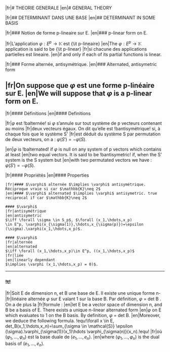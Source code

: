 |fr|# THEORIE GENERALE
|en|# GENERAL THEORY

|fr|## DETERMINANT DANS UNE BASE
|en|## DETERMINANT IN SOME BASIS

|fr|### Notion de forme p-lineaire sur E.
|en|### p-linear form on E.

|fr|L'application $\varphi:E^p \rightarrow \mathbb{K}$ est {\it p-lineaire}
|en|The $\varphi:E^p \rightarrow \mathbb{K}$ application is said to be {\it p-linear}
|fr|si chacune des applications partielles est lineaire.
|en|if and only if each of its partial functions is linear.

|fr|### Forme alternée, antisymétrique.
|en|### Alternated, antisymetric form

|fr|On suppose que $\varphi$ est une forme p-linéaire sur E.
|en|We will suppose that $\varphi$ is a p-linear form on E.
---
|fr|#### Définitions
|en|#### Definitions

|fr|$\varphi$ est !balternée! si $\varphi$ s’annule sur tout système de p vecteurs contenant au moins
|fr|deux vecteurs égaux. On dit qu’elle est !bantisymétrique! si, à chaque fois que le système S'
|fr|est déduit du système S par permutation de deux vecteurs, on a : $\varphi(S')=-\varphi(S)$.

|en|$\varphi$ is !balternated! if $\varphi$ is null on any system of p vectors which contains at least
|en|two equal vectors. It is said to be !bantisymetric! if, when the S' system is the S system but
|en|with two permutated vectors we have : $\varphi(S')=-\varphi(S)$.

|fr|#### Propriétés
|en|#### Properties

~~~
|fr|#### $\varphi$ alternée $\implies \varphi$ antisymétrique. Réciproque vraie si car $\mathbb{K}\neq 2$
|en|#### $\varphi$ alternated $\implies \varphi$ antisymetric. true reciprocal if car $\mathbb{K}\neq 2$

#### $\varphi$ 
|fr|antisymétrique
|en|antisymetric
$\iff \forall \sigma \in S_p$, $\forall (x_1,\hdots,x_p) 
\in E^p, \varphi(x_{\sigma(1)},\hdots,x_{\sigma(p)})=\epsilon (\sigma).\varphi(x_1,\hdots,x_p)$.

#### $\varphi$ 
|fr|alternée
|en|alternated
$\iff \forall (x_1,\hdots,x_p)\in E^p, ((x_1,\hdots,x_p)$
|fr|liée
|en|linearly dependant
$\implies \varphi (x_1,\hdots,x_p) = 0)$.
~~~
---

### !t!
|fr|Soit E de dimension n, et B une base de E. Il existe une unique forme n-
|fr|linéaire alternée $\varphi$ sur E valant 1 sur la base B. Par déﬁnition, $\varphi$ = det B . On a de plus la
|fr|formule :
|en|let E be a vector space of dimension n, and B be a basis of E. There exists a unique n-linear alternated form
|en|$\varphi$ on E which evaluates to 1 on the B basis. By definition, $\varphi$ = det B.
|en|Moreover, we deduce the following formula.
!equ!\forall x \in E, det_B(x_1,\hdots,x_n)=\sum_{\sigma \in \mathcal{S}} 
\epsilon (\sigma).\varphi_{\sigma(1)}(x_1)\hdots \varphi_{\sigma(n)}(x_n).!equ!
|fr|où $(\varphi_1,\hdots,\varphi_n)$ est la base duale de $(e_1,\hdots,e_n)$.
|en|where $(\varphi_1,\hdots,\varphi_n)$ is the dual basis of $(e_1,\hdots,e_n)$.
